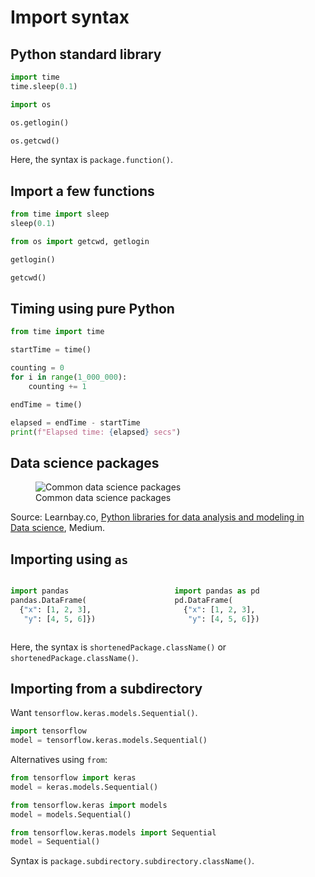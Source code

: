 
# Import syntax {background-image="unsw-yellow-shape.png"}

## Python standard library

```python
import time
time.sleep(0.1)
```

```python
import os
```

```python
os.getlogin()
```

```python
os.getcwd()
```

::: {.callout-note}
Here, the syntax is `package.function()`.
:::

## Import a few functions

```python
from time import sleep
sleep(0.1)
```
```python
from os import getcwd, getlogin
```

```python
getlogin()
```

```python
getcwd()
```

## Timing using pure Python

```python
from time import time

startTime = time()

counting = 0
for i in range(1_000_000):
    counting += 1

endTime = time()

elapsed = endTime - startTime
print(f"Elapsed time: {elapsed} secs")
```

## Data science packages

![Common data science packages](python-data-science-packages.png)

::: footer
Source: Learnbay.co, [Python libraries for data analysis and modeling in Data science](https://medium.com/@learnbay/python-libraries-for-data-analysis-and-modeling-in-data-science-c5c994208385), Medium.
:::

## Importing using `as`

::: columns
::: column
```python
import pandas
pandas.DataFrame(
  {"x": [1, 2, 3],
   "y": [4, 5, 6]})
```
:::
::: column
```python
import pandas as pd
pd.DataFrame(
  {"x": [1, 2, 3],
   "y": [4, 5, 6]})
```
:::
:::

::: {.callout-note}
Here, the syntax is `shortenedPackage.className()` or `shortenedPackage.className()`.
:::


## Importing from a subdirectory

Want `tensorflow.keras.models.Sequential()`.

```python
import tensorflow
model = tensorflow.keras.models.Sequential()
```

Alternatives using `from`:

```python
from tensorflow import keras
model = keras.models.Sequential()
```

```python
from tensorflow.keras import models
model = models.Sequential()
```

```python
from tensorflow.keras.models import Sequential
model = Sequential()
```

::: {.callout-note}
Syntax is `package.subdirectory.subdirectory.className()`.
:::